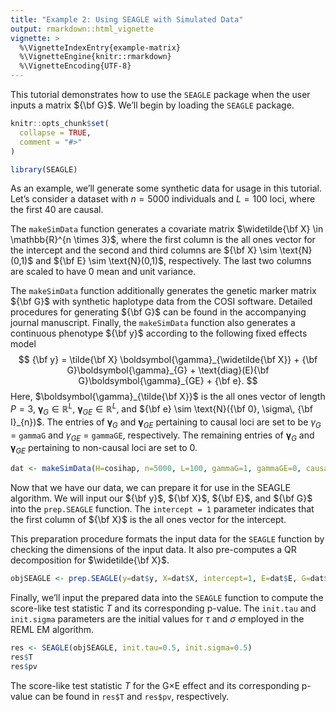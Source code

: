 ```yaml
---
title: "Example 2: Using SEAGLE with Simulated Data"
output: rmarkdown::html_vignette
vignette: >
  %\VignetteIndexEntry{example-matrix}
  %\VignetteEngine{knitr::rmarkdown}
  %\VignetteEncoding{UTF-8}
---
```


This tutorial demonstrates how to use the `SEAGLE` package when the user inputs a matrix ${\bf G}$.  We'll begin by loading the `SEAGLE` package.

```r
knitr::opts_chunk$set(
  collapse = TRUE,
  comment = "#>"
)
```

```r
library(SEAGLE)
```

As an example, we'll generate some synthetic data for usage in this tutorial.  Let's consider a dataset with $n=5000$ individuals and $L=100$ loci, where the first $40$ are causal.  

The `makeSimData` function generates a covariate matrix $\widetilde{\bf X} \in \mathbb{R}^{n \times 3}$, where the first column is the all ones vector for the intercept and the second and third columns are ${\bf X} \sim \text{N}(0,1)$ and ${\bf E}  \sim \text{N}(0,1)$, respectively.  The last two columns are scaled to have $0$ mean and unit variance.

The `makeSimData` function additionally generates the genetic marker matrix ${\bf G}$ with synthetic haplotype data from the COSI software.  Detailed procedures for generating ${\bf G}$ can be found in the accompanying journal manuscript.  Finally, the `makeSimData` function also generates a continuous phenotype ${\bf y}$ according to the following fixed effects model
$$
{\bf y} = \tilde{\bf X} \boldsymbol{\gamma}_{\widetilde{\bf X}} + {\bf G}\boldsymbol{\gamma}_{G} + \text{diag}(E){\bf G}\boldsymbol{\gamma}_{GE} + {\bf e}.
$$
Here, $\boldsymbol{\gamma}_{\tilde{\bf X}}$ is the all ones vector of length $P=3$, $\boldsymbol{\gamma}_{G} \in \mathbb{R}^{L}$, $\boldsymbol{\gamma}_{GE}\in \mathbb{R}^{L}$, and ${\bf e} \sim \text{N}({\bf 0}, \sigma\, {\bf I}_{n})$.  The entries of $\boldsymbol{\gamma}_{G}$ and $\boldsymbol{\gamma}_{GE}$ pertaining to causal loci are set to be $\gamma_{G}$ = `gammaG` and $\gamma_{GE}$ = `gammaGE`, respectively. The remaining entries of $\boldsymbol{\gamma}_{G}$ and $\boldsymbol{\gamma}_{GE}$ pertaining to non-causal loci are set to $0$.

```r
dat <- makeSimData(H=cosihap, n=5000, L=100, gammaG=1, gammaGE=0, causal=40, seed=1)

```

Now that we have our data, we can prepare it for use in the SEAGLE algorithm. We will input our ${\bf y}$, ${\bf X}$, ${\bf E}$, and ${\bf G}$ into the `prep.SEAGLE` function.  The `intercept = 1` parameter indicates that the first column of ${\bf X}$ is the all ones vector for the intercept.

This preparation procedure formats the input data for the `SEAGLE` function by checking the dimensions of the input data.  It also pre-computes a QR decomposition for $\widetilde{\bf X}$.

```r
objSEAGLE <- prep.SEAGLE(y=dat$y, X=dat$X, intercept=1, E=dat$E, G=dat$G)
```

Finally, we'll input the prepared data into the `SEAGLE` function to compute the score-like test statistic $T$ and its corresponding p-value.  The `init.tau` and `init.sigma` parameters are the initial values for $\tau$ and $\sigma$ employed in the REML EM algorithm.

```r
res <- SEAGLE(objSEAGLE, init.tau=0.5, init.sigma=0.5)
res$T
res$pv
```

The score-like test statistic $T$ for the G$\times$E effect and its corresponding p-value can be found in `res$T` and `res$pv`, respectively.


